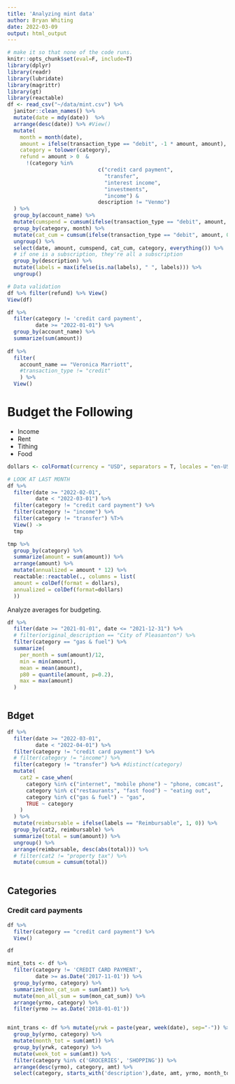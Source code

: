 ```yaml
---
title: 'Analyzing mint data'
author: Bryan Whiting
date: 2022-03-09
output: html_output
---
```


```r
# make it so that none of the code runs.
knitr::opts_chunk$set(eval=F, include=T)
library(dplyr)
library(readr)
library(lubridate)
library(magrittr)
library(gt)
library(reactable)
df <- read_csv("~/data/mint.csv") %>%
  janitor::clean_names() %>%
  mutate(date = mdy(date))  %>%
  arrange(desc(date)) %>% #View()
  mutate(
    month = month(date),
    amount = ifelse(transaction_type == "debit", -1 * amount, amount),
    category = tolower(category),
    refund = amount > 0  & 
      !(category %in% 
                             c("credit card payment", 
                               "transfer",
                               "interest income",
                               "investments",
                               "income") & 
                             description != "Venmo")
  ) %>%
  group_by(account_name) %>%
  mutate(cumspend = cumsum(ifelse(transaction_type == "debit", amount, 0))) %>%
  group_by(category, month) %>% 
  mutate(cat_cum = cumsum(ifelse(transaction_type == "debit", amount, 0))) %>%
  ungroup() %>%
  select(date, amount, cumspend, cat_cum, category, everything()) %>%
  # if one is a subscription, they're all a subscription
  group_by(description) %>%
  mutate(labels = max(ifelse(is.na(labels), " ", labels))) %>%
  ungroup() 

# Data validation
df %>% filter(refund) %>% View()
View(df)
```

```r
df %>%
  filter(category != 'credit card payment',
         date >= "2022-01-01") %>%
  group_by(account_name) %>%
  summarize(sum(amount))
  
df %>%
  filter(
    account_name == "Veronica Marriott", 
    #transaction_type != "credit"
    ) %>%
  View()
```


# Budget the Following

- Income
- Rent
- Tithing
- Food

```r
dollars <- colFormat(currency = "USD", separators = T, locales = "en-US", digits=1)

# LOOK AT LAST MONTH
df %>% 
  filter(date >= "2022-02-01", 
         date < "2022-03-01") %>% 
  filter(category != "credit card payment") %>%
  filter(category != "income") %>%
  filter(category != "transfer") %T>%
  View() ->
  tmp

tmp %>% 
  group_by(category) %>% 
  summarize(amount = sum(amount)) %>% 
  arrange(amount) %>% 
  mutate(annualized = amount * 12) %>% 
  reactable::reactable(., columns = list(
  amount = colDef(format = dollars),
  annualized = colDef(format=dollars)
  ))
```

Analyze averages for budgeting.
```r
df %>% 
  filter(date >= "2021-01-01", date <= "2021-12-31") %>%
  # filter(original_description == "City of Pleasanton") %>%
  filter(category == "gas & fuel") %>%
  summarize(
    per_month = sum(amount)/12,
    min = min(amount),
    mean = mean(amount),
    p80 = quantile(amount, p=0.2),
    max = max(amount)
  )
  
```


## Bdget

```r
df %>% 
  filter(date >= "2022-03-01", 
         date < "2022-04-01") %>% 
  filter(category != "credit card payment") %>%
  # filter(category != "income") %>%
  filter(category != "transfer") %>% #distinct(category)
  mutate(
    cat2 = case_when(
      category %in% c("internet", "mobile phone") ~ "phone, comcast",
      category %in% c("restaurants", "fast food") ~ "eating out",
      category %in% c("gas & fuel") ~ "gas",
      TRUE ~ category
    )
  ) %>% 
  mutate(reimbursable = ifelse(labels == "Reimbursable", 1, 0)) %>%
  group_by(cat2, reimbursable) %>% 
  summarize(total = sum(amount)) %>% 
  ungroup() %>%
  arrange(reimbursable, desc(abs(total))) %>% 
  # filter(cat2 != "property tax") %>%
  mutate(cumsum = cumsum(total))
  
```


## Categories

### Credit card payments
```r
df %>%
  filter(category == "credit card payment") %>%
  View()
```


```r
df 
```


```r
mint_tots <- df %>% 
  filter(category != 'CREDIT CARD PAYMENT',
         date >= as.Date('2017-11-01')) %>%
  group_by(yrmo, category) %>% 
  summarize(mon_cat_sum = sum(amt)) %>%
  mutate(mon_all_sum = sum(mon_cat_sum)) %>%
  arrange(yrmo, category) %>%
  filter(yrmo >= as.Date('2018-01-01'))


mint_trans <- df %>% mutate(yrwk = paste(year, week(date), sep="-")) %>%
  group_by(yrmo, category) %>%
  mutate(month_tot = sum(amt)) %>% 
  group_by(yrwk, category) %>%
  mutate(week_tot = sum(amt)) %>%
  filter(category %in% c('GROCERIES', 'SHOPPING')) %>%
  arrange(desc(yrmo), category, amt) %>%
  select(category, starts_with('description'),date, amt, yrmo, month_tot, yrwk, week_tot)
  

```
